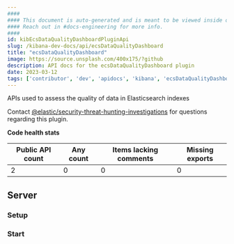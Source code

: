```yaml
---
####
#### This document is auto-generated and is meant to be viewed inside our experimental, new docs system.
#### Reach out in #docs-engineering for more info.
####
id: kibEcsDataQualityDashboardPluginApi
slug: /kibana-dev-docs/api/ecsDataQualityDashboard
title: "ecsDataQualityDashboard"
image: https://source.unsplash.com/400x175/?github
description: API docs for the ecsDataQualityDashboard plugin
date: 2023-03-12
tags: ['contributor', 'dev', 'apidocs', 'kibana', 'ecsDataQualityDashboard']
---
```


APIs used to assess the quality of data in Elasticsearch indexes

Contact [@elastic/security-threat-hunting-investigations](https://github.com/orgs/elastic/teams/security-threat-hunting-investigations) for questions regarding this plugin.

**Code health stats**

| Public API count  | Any count | Items lacking comments | Missing exports |
|-------------------|-----------|------------------------|-----------------|
| 2 | 0 | 0 | 0 |

## Server

### Setup
<DocDefinitionList data={[ecsDataQualityDashboardObj.server.setup]}/>

### Start
<DocDefinitionList data={[ecsDataQualityDashboardObj.server.start]}/>

